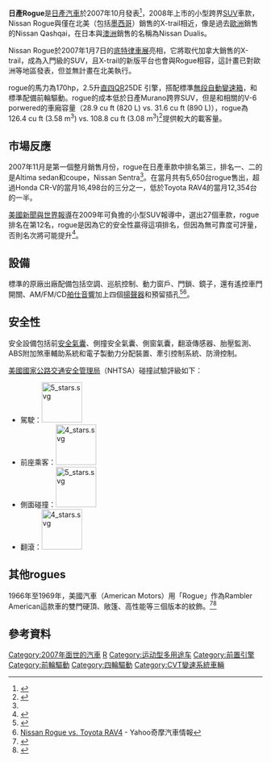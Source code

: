 {{Infobox Automobile
|name         = Nissan Rogue
|image=[[File:2021_Nissan_Rogue_(T33)_front_view_(United_States).png|260px]]
|aka          =     
|manufacturer = [[Nissan|Nissan]]
|production   = 2007年迄今
|class        = 緊湊型跨界SUV
|body_style   = 5門 [[SUV|SUV]]
|related=[[Renault_Megane|Renault Megane]]<br>[[Nissan_Sentra|Nissan Sentra]]<Br>[[日產奇駿|Nissan X-Trail]]<br>[[Nissan_Qashqai|Nissan Qashqai]]
|predecessor  = [[日產奇駿|Nissan X-Trail]]（僅[[加拿大|加拿大]]）
|layout=[[直列四缸|直四]]引擎，前輪驅動 / [[四輪傳動|四輪傳動]]
|platform=Nissan C platform
|wheelbase=105.9 in (2690 mm)
|length=182.9 in (4646 mm)
|width=70.9 in (1801 mm)
|height=65.3 in (1659 mm)
|assembly=[[日本|日本]] [[九州_(日本)|九州]]
|engine=2.5L 170 hp (127 kW/172 PS) I4 (QR25DE)
|transmission=[[無段自動變速箱|無段自動變速箱]]
}}

'''日產Rogue'''是[[日產汽車|日產汽車]]於2007年10月發表<ref name="3rd">{{cite web|url=http://blogs.cars.com/kickingtires/2007/12/new-nissan-rogu.html|title=New Nissan Rogue Third-Best-Seller for Company|publisher=Cars.com|access-date=2008-12-01|archive-date=2015-02-16|archive-url=https://web.archive.org/web/20150216095629/http://blogs.cars.com/kickingtires/2007/12/new-nissan-rogu.html|dead-url=no}}</ref>，2008年上市的小型跨界[[運動型多用途車|SUV]]車款，Nissan Rogue與僅在北美（包括[[墨西哥|墨西哥]]）銷售的X-trail相近，像是過去[[歐洲|歐洲]]銷售的Nissan Qashqai，在日本與[[澳洲|澳洲]]銷售的名稱為Nissan Dualis。

Nissan Rogue於2007年1月7日的[[底特律車展|底特律車展]]亮相，它將取代加拿大銷售的X-trail，成為入門級的SUV，且X-trail的新版平台也會與Rogue相容，這計畫已對歐洲等地區發表，但並無計畫在北美執行。

rogue的馬力為170hp，2.5升[[直列四缸|直四]]QR25DE 引擎，搭配標準[[無段自動變速箱|無段自動變速箱]]，和標準配備前輪驅動。rogue的成本低於日產Murano跨界SUV，但是和相關的V-6 porwered的車廂容量（28.9 cu ft (820 L) vs. 31.6 cu ft (890 L)），rogue為126.4 cu ft (3.58 m<sup>3</sup>) vs. 108.8 cu ft (3.08 m<sup>3</sup>)<ref>{{cite web|url=http://www.jbcarpages.com/nissan/murano/2009/specs/|title=2009 Nissan Murano Specs|publisher=JB car pages|accessdate=2008-10-25|archive-date=2020-07-08|archive-url=https://web.archive.org/web/20200708215450/http://www.jbcarpages.com/nissan/murano/2009/specs/|dead-url=no}}</ref>提供較大的載客量。

==市場反應==
2007年11月是第一個整月銷售月份，rogue在日產車款中排名第三，排名一、二的是Altima sedan和coupe，Nissan Sentra<ref name="3rd"/>。在當月共有5,650台rogue售出，超過Honda CR-V的當月16,498台的三分之一，低於Toyota RAV4的當月12,354台的一半。

[[美國新聞與世界報導|美國新聞與世界報導]]在2009年可負擔的小型SUV報導中，選出27個車款，rogue排名在第12名，rogue是因為它的安全性贏得這項排名，但因為無可靠度可評量，否則名次將可能提升<ref>{{cite web|url=http://usnews.rankingsandreviews.com/cars-trucks/rankings/Affordable-Compact-SUVs/|title=SUV Rankings: Affordable Compact SUVs|publisher=[[美國新聞與世界報導|美國新聞與世界報導]]|access-date=2008-12-01|archive-date=2017-01-29|archive-url=https://web.archive.org/web/20170129040311/http://usnews.rankingsandreviews.com/cars-trucks/rankings/Affordable-Compact-SUVs/|dead-url=no}}</ref>。

==設備==
標準的原廠出廠配備包括空調、巡航控制、動力窗戶、門鎖、鏡子，還有遙控車門開關、AM/FM/CD[[舶仕音響|舶仕音響]]加上四個[[揚聲器|揚聲器]]和預留插孔<ref>{{cite web|url=http://www.jbcarpages.com/nissan/rogue/2008/|title=2008 Nissan Rogue Review|accessdate=2008-10-25|archive-date=2011-07-25|archive-url=https://web.archive.org/web/20110725202410/http://www.jbcarpages.com/nissan/rogue/2008/|dead-url=no}}</ref><ref>[http://tw.autos.yahoo.com/auto_information_article2/url/d/a/090602/10/2qvx.html Nissan Rogue vs. Toyota RAV4] {{Wayback|url=http://tw.autos.yahoo.com/auto_information_article2/url/d/a/090602/10/2qvx.html |date=20090612213155 }} - Yahoo奇摩汽車情報</ref>。

==安全性==
安全設備包括前[[安全氣囊|安全氣囊]]、側撞安全氣囊、側窗氣囊，翻滾傳感器、胎壓監測、ABS附加煞車輔助系統和電子製動力分配裝置、牽引控制系統、防滑控制。

[[美國國家公路交通安全管理局|美國國家公路交通安全管理局]]（NHTSA）碰撞試驗評級如下：
* 駕駛：[[File:5_stars.svg|80px]]
* 前座乘客：[[File:4_stars.svg|80px]]
* 側面碰撞：[[File:5_stars.svg|80px]]
* 翻滾：[[File:4_stars.svg|80px]]

==其他rogues==
1966年至1969年，美國汽車（American Motors）用「Rogue」作為Rambler American這款車的雙門硬頂、敞篷、高性能等三個版本的紋飾。<ref>{{cite web|url=http://www.ramblerrogue.com/|title=The Rambler Rogue Registry|accessdate=2008-10-27|deadurl=yes|archiveurl=https://web.archive.org/web/20090329103521/http://www.ramblerrogue.com/|archivedate=2009-03-29}}</ref><ref>{{cite web|url=http://musclecars.howstuffworks.com/classic-muscle-cars/1969-amc-hurst-sc-rambler.htm|title=1969 AMC Hurst SC/Rambler|publisher=HowStuffWorks.com|accessdate=2008-10-27|archive-date=2021-01-16|archive-url=https://web.archive.org/web/20210116030157/https://musclecars.howstuffworks.com/classic-muscle-cars/1969-amc-hurst-sc-rambler.htm|dead-url=no}}</ref>

==參考資料==

{{reflist}}

[[Category:2007年面世的汽車|Category:2007年面世的汽車]]
[[Category:日產車款|R]]
[[Category:运动型多用途车|Category:运动型多用途车]]
[[Category:前置引擎|Category:前置引擎]]
[[Category:前輪驅動|Category:前輪驅動]]
[[Category:四輪驅動|Category:四輪驅動]]
[[Category:CVT變速系統車輛|Category:CVT變速系統車輛]]